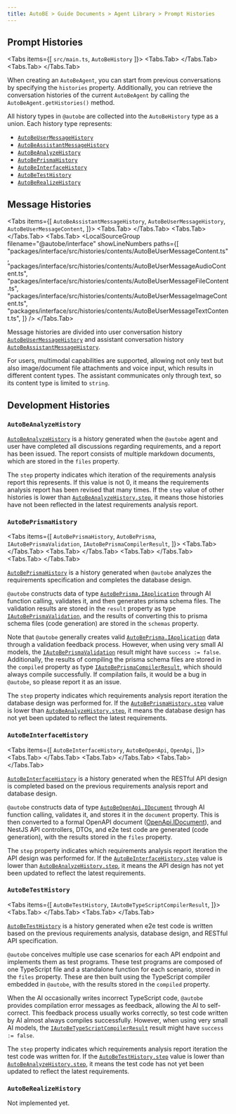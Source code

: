 ```yaml
---
title: AutoBE > Guide Documents > Agent Library > Prompt Histories
---
```



## Prompt Histories

<Tabs 
  items={[
    <code>src/main.ts</code>, 
    <code>AutoBeHistory</code>
  ]}>
  <Tabs.Tab>
    <LocalSource
      path="internals/website-examples/src/agent/main.history.ts"
      filename="main.history.ts"
      showLineNumbers 
      highlight="16, 24"/>
  </Tabs.Tab>
  <Tabs.Tab>
    <LocalSource
      path="packages/interface/src/histories/AutoBeHistory.ts"
      filename="@autobe/interface"
      showLineNumbers
    />
  </Tabs.Tab>
</Tabs>

When creating an `AutoBeAgent`, you can start from previous conversations by specifying the `histories` property. Additionally, you can retrieve the conversation histories of the current `AutoBeAgent` by calling the `AutoBeAgent.getHistories()` method.

All history types in `@autobe` are collected into the `AutoBeHistory` type as a union. Each history type represents:

- [`AutoBeUserMessageHistory`](/api/interfaces/_autobe_interface.AutoBeUserMessageHistory.html)
- [`AutoBeAssistantMessageHistory`](/api/interfaces/_autobe_interface.AutoBeAssistantMessageHistory.html)
- [`AutoBeAnalyzeHistory`](/api/interfaces/_autobe_interface.AutoBeAnalyzeHistory.html)
- [`AutoBePrismaHistory`](/api/interfaces/_autobe_interface.AutoBePrismaHistory.html)
- [`AutoBeInterfaceHistory`](/api/interfaces/_autobe_interface.AutoBeInterfaceHistory.html)
- [`AutoBeTestHistory`](/api/interfaces/_autobe_interface.AutoBeTestHistory.html)
- [`AutoBeRealizeHistory`](/api/interfaces/_autobe_interface.AutoBeRealizeHistory.html)

## Message Histories

<Tabs items={[
  <code>AutoBeAssistantMessageHistory</code>,
  <code>AutoBeUserMessageHistory</code>,
  <code>AutoBeUserMessageContent</code>,
]}>
  <Tabs.Tab>
    <LocalSource
      path="packages/interface/src/histories/AutoBeUserMessageHistory.ts"
      filename="@autobe/interface"
      showLineNumbers />
  </Tabs.Tab>
  <Tabs.Tab>
    <LocalSource
      path="packages/interface/src/histories/AutoBeAssistantMessageHistory.ts"
      filename="@autobe/interface"
      showLineNumbers />
  </Tabs.Tab>
  <Tabs.Tab>
    <LocalSourceGroup
      filename="@autobe/interface"
      showLineNumbers 
      paths={[
        "packages/interface/src/histories/contents/AutoBeUserMessageContent.ts",
        "packages/interface/src/histories/contents/AutoBeUserMessageAudioContent.ts",
        "packages/interface/src/histories/contents/AutoBeUserMessageFileContent.ts",
        "packages/interface/src/histories/contents/AutoBeUserMessageImageContent.ts",
        "packages/interface/src/histories/contents/AutoBeUserMessageTextContent.ts",
      ]}
    />
  </Tabs.Tab>
</Tabs>

Message histories are divided into user conversation history [`AutoBeUserMessageHistory`](/api/interfaces/_autobe_interface.AutoBeUserMessageHistory.html) and assistant conversation history [`AutoBeAssistantMessageHistory`](/api/interfaces/_autobe_interface.AutoBeAssistantMessageHistory.html).

For users, multimodal capabilities are supported, allowing not only text but also image/document file attachments and voice input, which results in different content types. The assistant communicates only through text, so its content type is limited to `string`.

## Development Histories

### `AutoBeAnalyzeHistory`

<LocalSource
  path="packages/interface/src/histories/AutoBeAnalyzeHistory.ts"
  filename="@autobe/interface"
  showLineNumbers />

[`AutoBeAnalyzeHistory`](/api/interfaces/_autobe_interface.AutoBeAnalyzeHistory.html) is a history generated when the `@autobe` agent and user have completed all discussions regarding requirements, and a report has been issued. The report consists of multiple markdown documents, which are stored in the `files` property.

The `step` property indicates which iteration of the requirements analysis report this represents. If this value is not 0, it means the requirements analysis report has been revised that many times. If the `step` value of other histories is lower than [`AutoBeAnalyzeHistory.step`](/api/interfaces/_autobe_interface.AutoBeAnalyzeHistory.html#step), it means those histories have not been reflected in the latest requirements analysis report.

### `AutoBePrismaHistory`
<Tabs items={[
  <code>AutoBePrismaHistory</code>,
  <code>AutoBePrisma</code>,
  <code>IAutoBePrismaValidation</code>,
  <code>IAutoBePrismaCompilerResult</code>,
]}>
  <Tabs.Tab>
    <LocalSource
      path="packages/interface/src/histories/AutoBePrismaHistory.ts"
      filename="@autobe/interface"
      showLineNumbers />
  </Tabs.Tab>
  <Tabs.Tab>
    <LocalSource
      path="packages/interface/src/prisma/AutoBePrisma.ts"
      filename="@autobe/interface"
      showLineNumbers />
  </Tabs.Tab>
  <Tabs.Tab>
    <LocalSource
      path="packages/interface/src/prisma/IAutoBePrismaValidation.ts"
      filename="@autobe/interface"
      showLineNumbers />
  </Tabs.Tab>
  <Tabs.Tab>
    <LocalSource
      path="packages/interface/src/compiler/IAutoBePrismaCompilerResult.ts"
      filename="@autobe/interface"
      showLineNumbers />
  </Tabs.Tab>
</Tabs>

[`AutoBePrismaHistory`](/api/interfaces/_autobe_interface.AutoBePrismaHistory.html) is a history generated when `@autobe` analyzes the requirements specification and completes the database design.

`@autobe` constructs data of type [`AutoBePrisma.IApplication`](/api/interfaces/_autobe_interface.AutoBePrisma.IApplication.html) through AI function calling, validates it, and then generates prisma schema files. The validation results are stored in the `result` property as type [`IAutoBePrismaValidation`](/api/types/_autobe_interface.IAutoBePrismaValidation-1.html), and the results of converting this to prisma schema files (code generation) are stored in the `schemas` property.

Note that `@autobe` generally creates valid [`AutoBePrisma.IApplication`](/api/interfaces/_autobe_interface.AutoBePrisma.IApplication.html) data through a validation feedback process. However, when using very small AI models, the [`IAutoBePrismaValidation`](/api/types/_autobe_interface.IAutoBePrismaValidation-1.html) result might have `success := false`. Additionally, the results of compiling the prisma schema files are stored in the `compiled` property as type [`IAutoBePrismaCompilerResult`](/api/types/_autobe_interface.IAutoBePrismaCompilerResult-1.html), which should always compile successfully. If compilation fails, it would be a bug in `@autobe`, so please report it as an issue.

The `step` property indicates which requirements analysis report iteration the database design was performed for. If the [`AutoBePrismaHistory.step`](/api/interfaces/_autobe_interface.AutoBePrismaHistory.html#step) value is lower than [`AutoBeAnalyzeHistory.step`](/api/interfaces/_autobe_interface.AutoBeAnalyzeHistory.html#step), it means the database design has not yet been updated to reflect the latest requirements.

### `AutoBeInterfaceHistory`

<Tabs items={[
  <code>AutoBeInterfaceHistory</code>,
  <code>AutoBeOpenApi</code>,
  <code>OpenApi</code>,
]}>
  <Tabs.Tab>
    <LocalSource
      path="packages/interface/src/histories/AutoBeInterfaceHistory.ts"
      filename="@autobe/interface"
      showLineNumbers />
  </Tabs.Tab>
  <Tabs.Tab>
    <LocalSource
      path="packages/interface/src/openapi/AutoBeOpenApi.ts"
      filename="@autobe/interface"
      showLineNumbers />
  </Tabs.Tab>
  <Tabs.Tab>
    <RemoteSource
      url="https://raw.githubusercontent.com/samchon/openapi/refs/heads/master/src/OpenApi.ts"
      filename="@samchon/openapi"
      showLineNumbers />
  </Tabs.Tab>
</Tabs>

[`AutoBeInterfaceHistory`](/api/interfaces/_autobe_interface.AutoBeInterfaceHistory.html) is a history generated when the RESTful API design is completed based on the previous requirements analysis report and database design.

`@autobe` constructs data of type [`AutoBeOpenApi.IDocument`](/api/interfaces/_autobe_interface.AutoBeOpenApi.IDocument.html) through AI function calling, validates it, and stores it in the `document` property. This is then converted to a formal OpenAPI document ([OpenApi.IDocument](/api/interfaces/_samchon_openapi.OpenApi.IDocument-1.html)), and NestJS API controllers, DTOs, and e2e test code are generated (code generation), with the results stored in the `files` property.

The `step` property indicates which requirements analysis report iteration the API design was performed for. If the [`AutoBeInterfaceHistory.step`](/api/interfaces/_autobe_interface.AutoBeInterfaceHistory.html#step) value is lower than [`AutoBeAnalyzeHistory.step`](/api/interfaces/_autobe_interface.AutoBeAnalyzeHistory.html#step), it means the API design has not yet been updated to reflect the latest requirements.

### `AutoBeTestHistory`

<Tabs items={[
  <code>AutoBeTestHistory</code>,
  <code>IAutoBeTypeScriptCompilerResult</code>,
]}>
  <Tabs.Tab>
    <LocalSource
      path="packages/interface/src/histories/AutoBeTestHistory.ts"
      filename="@autobe/interface"
      showLineNumbers />
  </Tabs.Tab>
  <Tabs.Tab>
    <LocalSource
      path="packages/interface/src/compiler/IAutoBeTypeScriptCompilerResult.ts"
      filename="@autobe/interface"
      showLineNumbers />
  </Tabs.Tab>
</Tabs>

[`AutoBeTestHistory`](/api/interfaces/_autobe_interface.AutoBeTestHistory.html) is a history generated when e2e test code is written based on the previous requirements analysis, database design, and RESTful API specification.

`@autobe` conceives multiple use case scenarios for each API endpoint and implements them as test programs. These test programs are composed of one TypeScript file and a standalone function for each scenario, stored in the `files` property. These are then built using the TypeScript compiler embedded in `@autobe`, with the results stored in the `compiled` property.

When the AI occasionally writes incorrect TypeScript code, `@autobe` provides compilation error messages as feedback, allowing the AI to self-correct. This feedback process usually works correctly, so test code written by AI almost always compiles successfully. However, when using very small AI models, the [`IAutoBeTypeScriptCompilerResult`](/api/types/_autobe_interface.IAutoBeTypeScriptCompilerResult-1.html) result might have `success := false`.

The `step` property indicates which requirements analysis report iteration the test code was written for. If the [`AutoBeTestHistory.step`](/api/interfaces/_autobe_interface.AutoBeTestHistory.html#step) value is lower than [`AutoBeAnalyzeHistory.step`](/api/interfaces/_autobe_interface.AutoBeAnalyzeHistory.html#step), it means the test code has not yet been updated to reflect the latest requirements.

### `AutoBeRealizeHistory`

Not implemented yet.